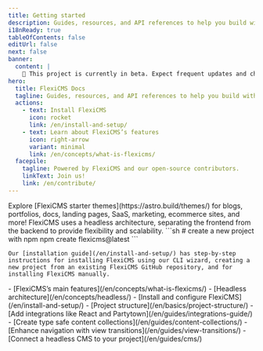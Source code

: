 ```yaml
---
title: Getting started
description: Guides, resources, and API references to help you build with FlexiCMS — the web framework for content-driven websites.
i18nReady: true
tableOfContents: false
editUrl: false
next: false
banner:
  content: |
    🚧 This project is currently in beta. Expect frequent updates and changes without prior notice.
hero:
  title: FlexiCMS Docs
  tagline: Guides, resources, and API references to help you build with FlexiCMS.
  actions:
    - text: Install FlexiCMS
      icon: rocket
      link: /en/install-and-setup/
    - text: Learn about FlexiCMS’s features
      icon: right-arrow
      variant: minimal
      link: /en/concepts/what-is-flexicms/
  facepile:
    tagline: Powered by FlexiCMS and our open-source contributors.
    linkText: Join us!
    link: /en/contribute/
---
```



<CardGrid>
  <Card title="What will you build with FlexiCMS?" icon="laptop">
    Explore [FlexiCMS starter themes](https://astro.build/themes/) for blogs, portfolios, docs, landing pages, SaaS, marketing, ecommerce sites, and more!
  </Card>

  <Card title="Headless Architecture" icon="star">
    FlexiCMS uses a headless architecture, separating the frontend from the backend to provide flexibility and scalability.
  </Card>

  <SplitCard title="Start a new project" icon="rocket">
    ```sh
    # create a new project with npm
    npm create flexicms@latest
    ```
    
    Our [installation guide](/en/install-and-setup/) has step-by-step instructions for installing FlexiCMS using our CLI wizard, creating a new project from an existing FlexiCMS GitHub repository, and for installing FlexiCMS manually.
  </SplitCard>

  <ListCard title="Learn" icon="open-book">
    - [FlexiCMS’s main features](/en/concepts/what-is-flexicms/)
    - [Headless architecture](/en/concepts/headless/)
    - [Install and configure FlexiCMS](/en/install-and-setup/)
    - [Project structure](/en/basics/project-structure/)
  </ListCard>

  <ListCard title="Extend" icon="puzzle">
    - [Add integrations like React and Partytown](/en/guides/integrations-guide/)
    - [Create type safe content collections](/en/guides/content-collections/)
    - [Enhance navigation with view transitions](/en/guides/view-transitions/)
    - [Connect a headless CMS to your project](/en/guides/cms/)
  </ListCard>
</CardGrid>

<Discord title="Have a question or want to get involved?" cta="Join our Discord"/>
